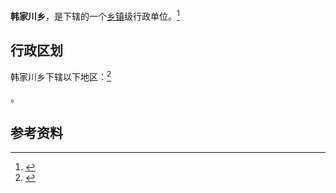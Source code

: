 {{中国乡级行政区|14/09/31/201/000}}

'''韩家川乡'''，是{{PRC admin/fullname|14/09/31/201/000|3}}下辖的一个[[乡镇|乡镇]]级行政单位。<ref>{{PRC admin/ref sgc|{{PRC admin/parent|14/09/31/201/000}}}}</ref>

== 行政区划 ==

韩家川乡下辖以下地区：<ref>{{PRC admin/ref sgc|14/09/31/201/000}}</ref>

{{PRC admin/children|14/09/31/201/000}}。

== 参考资料 ==

{{reflist}}

{{行政区划小作品}}
{{PRC admin/navcat|14/09/31/201/000}}